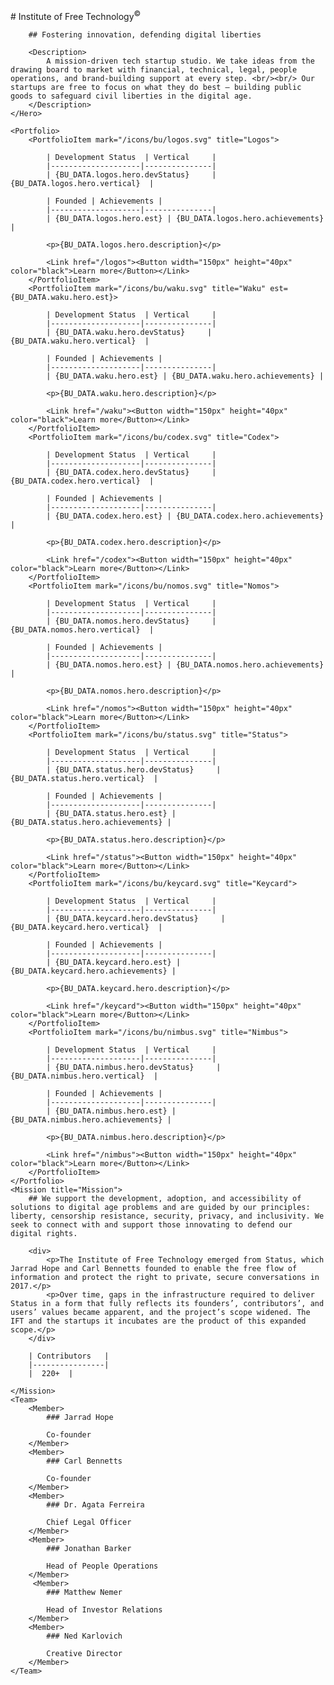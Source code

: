 
<SEO />

<Home>
    <Hero>
        # Institute of Free Technology<sup>©</sup>

        ## Fostering innovation, defending digital liberties

        <Description>
            A mission-driven tech startup studio. We take ideas from the drawing board to market with financial, technical, legal, people operations, and brand-building support at every step. <br/><br/> Our startups are free to focus on what they do best — building public goods to safeguard civil liberties in the digital age.
        </Description>
    </Hero>

    <Portfolio>
        <PortfolioItem mark="/icons/bu/logos.svg" title="Logos">

            | Development Status  | Vertical     |
            |--------------------|---------------|
            | {BU_DATA.logos.hero.devStatus}     | {BU_DATA.logos.hero.vertical}  |

            | Founded | Achievements |
            |--------------------|---------------|
            | {BU_DATA.logos.hero.est} | {BU_DATA.logos.hero.achievements} |

            <p>{BU_DATA.logos.hero.description}</p>

            <Link href="/logos"><Button width="150px" height="40px" color="black">Learn more</Button></Link>
        </PortfolioItem>
        <PortfolioItem mark="/icons/bu/waku.svg" title="Waku" est={BU_DATA.waku.hero.est}>

            | Development Status  | Vertical     |
            |--------------------|---------------|
            | {BU_DATA.waku.hero.devStatus}     | {BU_DATA.waku.hero.vertical}  |

            | Founded | Achievements |
            |--------------------|---------------|
            | {BU_DATA.waku.hero.est} | {BU_DATA.waku.hero.achievements} |

            <p>{BU_DATA.waku.hero.description}</p>

            <Link href="/waku"><Button width="150px" height="40px" color="black">Learn more</Button></Link>
        </PortfolioItem>
        <PortfolioItem mark="/icons/bu/codex.svg" title="Codex">

            | Development Status  | Vertical     |
            |--------------------|---------------|
            | {BU_DATA.codex.hero.devStatus}     | {BU_DATA.codex.hero.vertical}  |

            | Founded | Achievements |
            |--------------------|---------------|
            | {BU_DATA.codex.hero.est} | {BU_DATA.codex.hero.achievements} |

            <p>{BU_DATA.codex.hero.description}</p>

            <Link href="/codex"><Button width="150px" height="40px" color="black">Learn more</Button></Link>
        </PortfolioItem>
        <PortfolioItem mark="/icons/bu/nomos.svg" title="Nomos">

            | Development Status  | Vertical     |
            |--------------------|---------------|
            | {BU_DATA.nomos.hero.devStatus}     | {BU_DATA.nomos.hero.vertical}  |

            | Founded | Achievements |
            |--------------------|---------------|
            | {BU_DATA.nomos.hero.est} | {BU_DATA.nomos.hero.achievements} |

            <p>{BU_DATA.nomos.hero.description}</p>

            <Link href="/nomos"><Button width="150px" height="40px" color="black">Learn more</Button></Link>
        </PortfolioItem>
        <PortfolioItem mark="/icons/bu/status.svg" title="Status">

            | Development Status  | Vertical     |
            |--------------------|---------------|
            | {BU_DATA.status.hero.devStatus}     | {BU_DATA.status.hero.vertical}  |

            | Founded | Achievements |
            |--------------------|---------------|
            | {BU_DATA.status.hero.est} | {BU_DATA.status.hero.achievements} |

            <p>{BU_DATA.status.hero.description}</p>

            <Link href="/status"><Button width="150px" height="40px" color="black">Learn more</Button></Link>
        </PortfolioItem>
        <PortfolioItem mark="/icons/bu/keycard.svg" title="Keycard">

            | Development Status  | Vertical     |
            |--------------------|---------------|
            | {BU_DATA.keycard.hero.devStatus}     | {BU_DATA.keycard.hero.vertical}  |

            | Founded | Achievements |
            |--------------------|---------------|
            | {BU_DATA.keycard.hero.est} | {BU_DATA.keycard.hero.achievements} |

            <p>{BU_DATA.keycard.hero.description}</p>

            <Link href="/keycard"><Button width="150px" height="40px" color="black">Learn more</Button></Link>
        </PortfolioItem>
        <PortfolioItem mark="/icons/bu/nimbus.svg" title="Nimbus">

            | Development Status  | Vertical     |
            |--------------------|---------------|
            | {BU_DATA.nimbus.hero.devStatus}     | {BU_DATA.nimbus.hero.vertical}  |

            | Founded | Achievements |
            |--------------------|---------------|
            | {BU_DATA.nimbus.hero.est} | {BU_DATA.nimbus.hero.achievements} |

            <p>{BU_DATA.nimbus.hero.description}</p>

            <Link href="/nimbus"><Button width="150px" height="40px" color="black">Learn more</Button></Link>
        </PortfolioItem>
    </Portfolio>
    <Mission title="Mission">
        ## We support the development, adoption, and accessibility of solutions to digital age problems and are guided by our principles: liberty, censorship resistance, security, privacy, and inclusivity. We seek to connect with and support those innovating to defend our digital rights.

        <div>
            <p>The Institute of Free Technology emerged from Status, which Jarrad Hope and Carl Bennetts founded to enable the free flow of information and protect the right to private, secure conversations in 2017.</p>
            <p>Over time, gaps in the infrastructure required to deliver Status in a form that fully reflects its founders’, contributors’, and users’ values became apparent, and the project’s scope widened. The IFT and the startups it incubates are the product of this expanded scope.</p>
        </div>

        | Contributors   |
        |----------------|
        |  220+  |

    </Mission>
    <Team>
        <Member>
            ### Jarrad Hope

            Co-founder
        </Member>
        <Member>
            ### Carl Bennetts

            Co-founder
        </Member>
        <Member>
            ### Dr. Agata Ferreira

            Chief Legal Officer
        </Member>
        <Member>
            ### Jonathan Barker

            Head of People Operations
        </Member>
         <Member>
            ### Matthew Nemer

            Head of Investor Relations
        </Member>
        <Member>
            ### Ned Karlovich

            Creative Director
        </Member>
    </Team>

</Home>

<HomeFooter />
